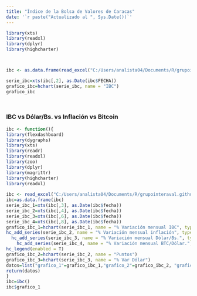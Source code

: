 ```yaml
---
title: "Índice de la Bolsa de Valores de Caracas"
date: '`r paste("Actualizado al ", Sys.Date())`'
---
```



```r
library(xts)
library(readxl)
library(dplyr)
library(highcharter)



ibc <- as.data.frame(read_excel("C:/Users/analista04/Documents/R/grupointeraval.github.io/ibc.xlsx",  col_types = c("date", "numeric", "numeric")))

serie_ibc=xts(ibc[,2], as.Date(ibc$FECHA))
grafico_ibc=hchart(serie_ibc, name = "IBC") 
grafico_ibc




```


### IBC vs Dólar/Bs. vs Inflación vs Bitcoin

```r
ibc <- function(){
library(flexdashboard)
library(dygraphs)
library(xts)
library(readr)
library(readxl)
library(zoo)
library(dplyr)
library(magrittr)
library(highcharter)
library(readxl)
  
ibc <- read_excel("C:/Users/analista04/Documents/R/grupointeraval.github.io/variaciones.xlsx",  col_types = c("date", "numeric", "numeric",  "numeric", "numeric",  "numeric","numeric","numeric"))
ibc=as.data.frame(ibc)
serie_ibc_1=xts(ibc[,3], as.Date(ibc$fecha))
serie_ibc_2=xts(ibc[,4], as.Date(ibc$fecha))
serie_ibc_3=xts(ibc[,6], as.Date(ibc$fecha))
serie_ibc_4=xts(ibc[,8], as.Date(ibc$fecha))
grafico_ibc_1=hchart(serie_ibc_1, name = "% Variación mensual IBC", type="line") %>% 
hc_add_series(serie_ibc_2, name = "% Variación mensual inflación", type="line")%>% 
  hc_add_series(serie_ibc_3, name = "% Variación mensual Dólar/Bs.", type="line")%>% 
    hc_add_series(serie_ibc_4, name = "% Variación mensual BTC/Dólar.", type="line")%>% 
hc_legend(enabled = T)  
grafico_ibc_2=hchart(serie_ibc_2, name = "Puntos")
grafico_ibc_3=hchart(serie_ibc_3, name = "% Var Dólar")
datos=list("grafico_1"=grafico_ibc_1,"grafico_2"=grafico_ibc_2, "grafico_3"=grafico_ibc_3)
return(datos)
}
ibc=ibc()
ibc$grafico_1
```
